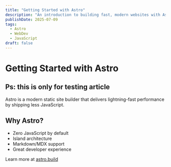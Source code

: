 ```yaml
---
title: "Getting Started with Astro"
description: "An introduction to building fast, modern websites with Astro."
publishDate: 2025-07-09
tags:
  - Astro
  - WebDev
  - JavaScript
draft: false
---
```


# Getting Started with Astro

## Ps: this is only for testing article

Astro is a modern static site builder that delivers lightning-fast performance by shipping less JavaScript.

## Why Astro?

- Zero JavaScript by default
- Island architecture
- Markdown/MDX support
- Great developer experience

Learn more at [astro.build](https://astro.build)
